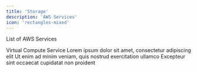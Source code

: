```yaml
---
title: 'Storage'
description: 'AWS Services'
icon: 'rectangles-mixed'
---
```


List of AWS Services

<CardGroup cols={2}>
  <Card title="EC2" icon="square-1" href="http://kubelancer.com" >
    Virtual Compute Service
   

  </Card>
  <Card title="Second Card" icon="square-2">
    Lorem ipsum dolor sit amet, consectetur adipiscing elit
  </Card>
  <Card title="Third Card" icon="square-3">
    Ut enim ad minim veniam, quis nostrud exercitation ullamco
  </Card>
  <Card title="Fourth Card" icon="square-4">
    Excepteur sint occaecat cupidatat non proident
  </Card>
</CardGroup>